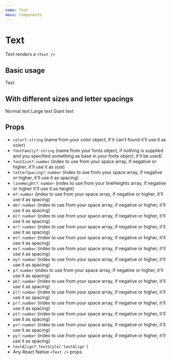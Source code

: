 ```yaml
---
name: Text
menu: Components
---
```




# Text

Text renders a `<Text />`

## Basic usage

<Playground>
  <Text fontSize={3} color="salmon">
    Text
  </Text>
</Playground>

## With different sizes and letter spacings

<Playground>
  <Box>
    <Text fontSize={1}>Normal text</Text>
    <Text fontSize={4} letterSpacing={1}>
      Large text
    </Text>
    <Text fontSize={36} letterSpacing={2}>
      Giant text
    </Text>
  </Box>
</Playground>

## Props

- `color?`: `string` (name from your color object, if it can't found it'll use it as color)
- `fontFamily?`: `string` (name from your fonts object, if nothing is supplied and you specified something as base in your fonts object, it'll be used)
- `fontSize?`: `number` (index to use from your space array, if negative or higher, it'll use it as size)
- `letterSpacing?`: `number` (index to use from your space array, if negative or higher, it'll use it as spacing)
- `lineHeight?`: `number` (index to use from your lineHeights array, if negative or higher it'll use it as height)
- `m?`: `number` (index to use from your space array, if negative or higher, it'll use it as spacing)
- `mb?`: `number` (index to use from your space array, if negative or higher, it'll use it as spacing)
- `ml?`: `number` (index to use from your space array, if negative or higher, it'll use it as spacing)
- `mr?`: `number` (index to use from your space array, if negative or higher, it'll use it as spacing)
- `mt?`: `number` (index to use from your space array, if negative or higher, it'll use it as spacing)
- `mx?`: `number` (index to use from your space array, if negative or higher, it'll use it as spacing)
- `my?`: `number` (index to use from your space array, if negative or higher, it'll use it as spacing)
- `p?`: `number` (index to use from your space array, if negative or higher, it'll use it as spacing)
- `pb?`: `number` (index to use from your space array, if negative or higher, it'll use it as spacing)
- `pl?`: `number` (index to use from your space array, if negative or higher, it'll use it as spacing)
- `pr?`: `number` (index to use from your space array, if negative or higher, it'll use it as spacing)
- `pt?`: `number` (index to use from your space array, if negative or higher, it'll use it as spacing)
- `px?`: `number` (index to use from your space array, if negative or higher, it'll use it as spacing)
- `py?`: `number` (index to use from your space array, if negative or higher, it'll use it as spacing)
- `textAlign?`: `TextStyle['textAlign']`
- Any React Native `<Text />` props
